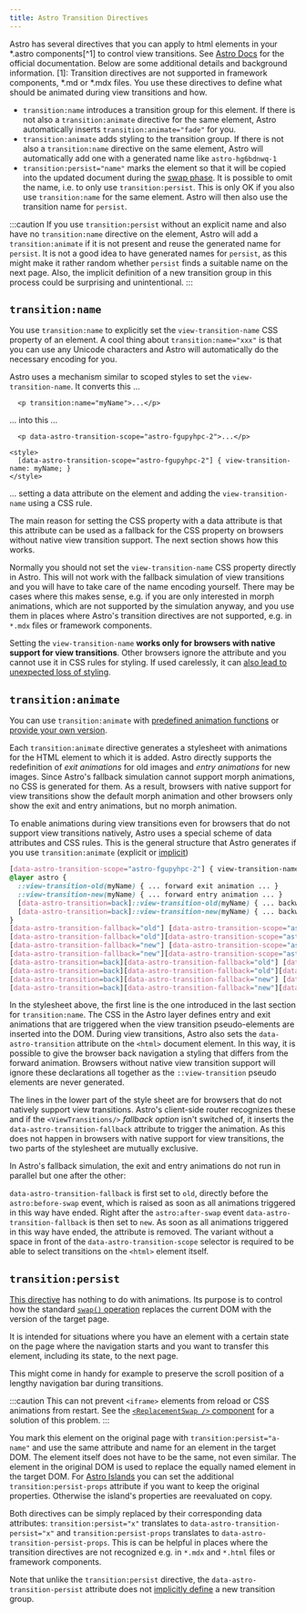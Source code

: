 ```yaml
---
title: Astro Transition Directives
---
```

Astro has several  directives that you can apply to html elements in your *.astro components[^1] to control view transitions. See [Astro Docs](https://docs.astro.build/en/guides/view-transitions/#transition-directives) for the official documentation. Below are some additional details and background information.
[1]: Transition directives are not supported in framework components, *.md or *.mdx files.
You use these directives to define what should be animated during view transitions and how.

* `transition:name` introduces a transition group for this element. If there is not also a `transition:animate` directive for the same element, Astro automatically inserts `transition:animate="fade"` for you.
* `transition:animate` adds styling to the transition group. If there is not also a `transition:name` directive on the same element, Astro will automatically add one with a generated name like `astro-hg6bdnwq-1`
* `transition:persist="name"` marks the element so that it will be copied into the updated document during the [swap phase](/jotter/astro/loader-swap/#swap). It is possible to omit the name, i.e. to only use `transition:persist`. This is only OK if you also use `transition:name` for the same element. Astro will then also use the transition name for `persist`.<a id="caution"/>

:::caution
If you use `transition:persist` without an explicit name and also have no `transition:name` directive on the element, Astro will add a `transition:animate` if it is not present and reuse the generated name for `persist`. It is not a good idea to have generated names for `persist`, as this might make it rather random whether `persist` finds a suitable name on the next page. Also, the implicit definition of a new transition group in this process could be surprising  and unintentional.
:::

## `transition:name`

You use `transition:name` to explicitly set the `view-transition-name` CSS property of an element. A cool thing about `transition:name="xxx"` is that you can use any Unicode characters and Astro will automatically do the necessary encoding for you.

Astro uses a mechanism similar to scoped styles to set the `view-transition-name`. It converts this &hellip;

```astro title=Component.astro
  <p transition:name="myName">...</p>
```
&hellip; into this &hellip;
```astro title=Component.astro
  <p data-astro-transition-scope="astro-fgupyhpc-2">...</p>

<style>
  [data-astro-transition-scope="astro-fgupyhpc-2"] { view-transition-name: myName; }
</style>
```
&hellip; setting a data attribute on the element and adding the `view-transition-name` using a CSS rule.

The main reason for setting the CSS property with a data attribute is that this attribute can be used as a fallback for the CSS property on browsers without native view transition support. The next section shows how this works.

Normally you should not set the  `view-transition-name` CSS property directly in Astro. This will not work with the fallback simulation of view transitions and you will have to take care of the name encoding yourself. There may be cases where this makes sense, e.g. if you are only interested in morph animations, which are not supported by the simulation anyway, and you use them in places where Astro's transition directives are not supported, e.g. in `*.mdx` files or framework components.

Setting the `view-transition-name` **works only for browsers with native support for view transitions**. Other browsers ignore the attribute and you cannot use it in CSS rules for styling. If used carelessly, it can [also lead to unexpected loss of styling](/jotter/snippets/css-tricks-pitfalls/#ignored-style-rules).


## `transition:animate`

You can use `transition:animate` with [predefined animation functions](https://docs.astro.build/en/guides/view-transitions/#built-in-animation-directives) or [provide your own version](https://docs.astro.build/en/guides/view-transitions/#customizing-animations).

Each `transition:animate` directive generates a stylesheet with animations for the HTML element to which it is added. Astro directly supports the redefinition of _exit animations_ for old images and _entry animations_ for new images. Since Astro's fallback simulation cannot support morph animations, no CSS is generated for them. As a result, browsers with native support for view transitions show the default morph animation and other browsers only show the exit and entry animations, but no morph animation.

To enable animations during view transitions even for browsers that do not support view transitions natively, Astro uses a special scheme of data attributes and CSS rules. This is the general structure that Astro generates if you use `transition:animate` (explicit or [implicit](javascript:vtbotNavigate("#top","Astro%20automatically%20inserts%20transition:animate,for%20you")))

```css
[data-astro-transition-scope="astro-fgupyhpc-2"] { view-transition-name: myName; }
@layer astro {
  ::view-transition-old(myName) { ... forward exit animation ... }
  ::view-transition-new(myName) { ... forward entry animation ... }
  [data-astro-transition=back]::view-transition-old(myName) { ... backward exit animation ... }
  [data-astro-transition=back]::view-transition-new(myName) { ... backward entry animation ... }
}
[data-astro-transition-fallback="old"] [data-astro-transition-scope="astro-fgupyhpc-2"],
[data-astro-transition-fallback="old"][data-astro-transition-scope="astro-fgupyhpc-2"] { ... forward exit animation ... }
[data-astro-transition-fallback="new"] [data-astro-transition-scope="astro-fgupyhpc-2"],
[data-astro-transition-fallback="new"][data-astro-transition-scope="astro-fgupyhpc-2"] { ... forward entry animation ... }
[data-astro-transition=back][data-astro-transition-fallback="old"] [data-astro-transition-scope="astro-fgupyhpc-2"],
[data-astro-transition=back][data-astro-transition-fallback="old"][data-astro-transition-scope="astro-fgupyhpc-2"] { ... backward exit animation ... }
[data-astro-transition=back][data-astro-transition-fallback="new"] [data-astro-transition-scope="astro-fgupyhpc-2"],
[data-astro-transition=back][data-astro-transition-fallback="new"][data-astro-transition-scope="astro-fgupyhpc-2"] { ... backward entry animation ... }
```

In the stylesheet above, the first line is the one introduced in the last section for `transition:name`. The CSS in the Astro layer defines entry and exit animations that are triggered when the view transition pseudo-elements are inserted into the DOM. During view transitions, Astro also sets the `data-astro-transition` attribute on the `<html>` document element. In this way, it is possible to give the browser back navigation a styling that differs from the forward animation. Browsers without native view transition support will ignore these declarations all together as the `::view-transition` pseudo elements are never generated.

The lines in the lower part of the style sheet are for browsers that do not natively support view transitions. Astro's client-side router recognizes these and if the `<ViewTransitions/>` _fallback option_ isn't switched of, it inserts the  `data-astro-transition-fallback` attribute to trigger the animation. As this does not happen in browsers with native support for view transitions, the two parts of the stylesheet are mutually exclusive.

In Astro's fallback simulation, the exit and entry animations do not run in parallel but one after the other:

`data-astro-transition-fallback` is first set to `old`, directly before the `astro:before-swap` event, which is raised as soon as all animations triggered in this way have ended. Right after the `astro:after-swap` event `data-astro-transition-fallback` is then set to `new`. As soon as all animations triggered in this way have ended, the attribute is removed. The variant without a space in front of the `data-astro-transition-scope` selector is required to be able to select transitions on the `<html>` element itself.

## `transition:persist`


[This directive](https://docs.astro.build/en/guides/view-transitions/#maintaining-state) has nothing to do with animations. Its purpose is to control how the standard [`swap()` operation](/jotter/astro/loader-swap/#swap) replaces the current DOM with the version of the target page.

It is intended for situations where you have an element with a certain state on the page where the navigation starts and you want to transfer this element, including its state, to the next page.

This might come in handy for example to preserve the scroll position of a lengthy navigation bar during transitions.

:::caution
This can not prevent `<iframe>` elements from reload or CSS animations from restart.
See the <a href="/library/ReplacementSwap/" data-astro-reload>`<ReplacementSwap />` component</a> for a solution of this problem.
:::

You mark this element on the original page with `transition:persist="a-name"` and use the same attribute and name for an element in the target DOM. The element itself does not have to be the same, not even similar. The element in the original DOM is used to replace the equally named element in the target DOM. For [Astro Islands](https://docs.astro.build/en/concepts/islands/) you can set the additional `transition:persist-props` attribute if you want to keep the original properties. Otherwise the island's properties are reevaluated on copy.

Both directives can be simply replaced by their corresponding data attributes: `transition:persist="x"` translates to `data-astro-transition-persist="x"` and `transition:persist-props` translates to `data-astro-transition-persist-props`. This is can be helpful in places where the transition directives are not recognized e.g. in `*.mdx` and `*.html` files or framework components.

Note that unlike the `transition:persist` directive, the `data-astro-transition-persist` attribute does not [implicitly define](javascript:vtbotNavigate("#caution","the%20implicit%20definition,and%20unintentional")) a new transition group.

